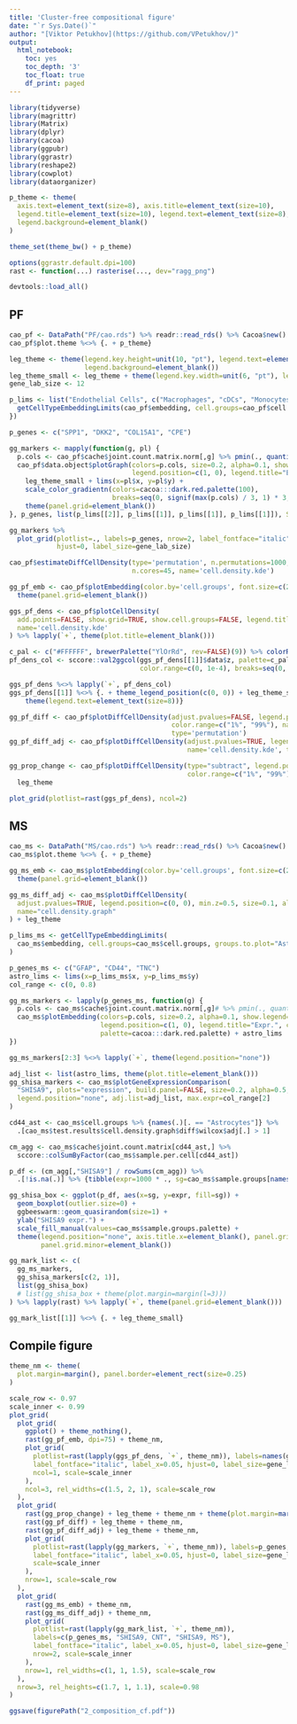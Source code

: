 ```yaml
---
title: 'Cluster-free compositional figure'
date: "`r Sys.Date()`"
author: "[Viktor Petukhov](https://github.com/VPetukhov/)"
output:
  html_notebook:
    toc: yes
    toc_depth: '3'
    toc_float: true
    df_print: paged
---
```


```r
library(tidyverse)
library(magrittr)
library(Matrix)
library(dplyr)
library(cacoa)
library(ggpubr)
library(ggrastr)
library(reshape2)
library(cowplot)
library(dataorganizer)

p_theme <- theme(
  axis.text=element_text(size=8), axis.title=element_text(size=10),
  legend.title=element_text(size=10), legend.text=element_text(size=8), legend.key.width=unit(12, "pt"),
  legend.background=element_blank()
)

theme_set(theme_bw() + p_theme)

options(ggrastr.default.dpi=100)
rast <- function(...) rasterise(..., dev="ragg_png")

devtools::load_all()
```

## PF

```r
cao_pf <- DataPath("PF/cao.rds") %>% readr::read_rds() %>% Cacoa$new()
cao_pf$plot.theme %<>% {. + p_theme}
```

```r
leg_theme <- theme(legend.key.height=unit(10, "pt"), legend.text=element_text(size=9), 
                   legend.background=element_blank())
leg_theme_small <- leg_theme + theme(legend.key.width=unit(6, "pt"), legend.key.height=unit(6, "pt"))
gene_lab_size <- 12

p_lims <- list("Endothelial Cells", c("Macrophages", "cDCs", "Monocytes")) %>% lapply(function(ct) {
  getCellTypeEmbeddingLimits(cao_pf$embedding, cell.groups=cao_pf$cell.groups, groups.to.plot=ct, quant=0.004)
})

p_genes <- c("SPP1", "DKK2", "COL15A1", "CPE")

gg_markers <- mapply(function(g, pl) {
  p.cols <- cao_pf$cache$joint.count.matrix.norm[,g] %>% pmin(., quantile(., 0.995))
  cao_pf$data.object$plotGraph(colors=p.cols, size=0.2, alpha=0.1, show.legend=TRUE, 
                               legend.position=c(1, 0), legend.title="Expr.") +
    leg_theme_small + lims(x=pl$x, y=pl$y) +
    scale_color_gradientn(colors=cacoa:::dark.red.palette(100), 
                          breaks=seq(0, signif(max(p.cols) / 3, 1) * 3, length.out=4)) +
    theme(panel.grid=element_blank())
}, p_genes, list(p_lims[[2]], p_lims[[1]], p_lims[[1]], p_lims[[1]]), SIMPLIFY=FALSE)

gg_markers %>%
  plot_grid(plotlist=., labels=p_genes, nrow=2, label_fontface="italic", label_x=0.05,
            hjust=0, label_size=gene_lab_size)
```

```r
cao_pf$estimateDiffCellDensity(type='permutation', n.permutations=1000, verbose=TRUE, 
                               n.cores=45, name='cell.density.kde')
```

```r
gg_pf_emb <- cao_pf$plotEmbedding(color.by='cell.groups', font.size=c(2, 3.5), size=0.25, alpha=0.1) +
  theme(panel.grid=element_blank())

ggs_pf_dens <- cao_pf$plotCellDensity(
  add.points=FALSE, show.grid=TRUE, show.cell.groups=FALSE, legend.title="Density",
  name='cell.density.kde'
) %>% lapply(`+`, theme(plot.title=element_blank()))

c_pal <- c("#FFFFFF", brewerPalette("YlOrRd", rev=FALSE)(9)) %>% colorRampPalette()
pf_dens_col <- sccore::val2ggcol(ggs_pf_dens[[1]]$data$z, palette=c_pal, return.fill=TRUE, 
                                 color.range=c(0, 1e-4), breaks=seq(0, 1.2e-4, length.out=4))

ggs_pf_dens %<>% lapply(`+`, pf_dens_col)
ggs_pf_dens[[1]] %<>% {. + theme_legend_position(c(0, 0)) + leg_theme_small + 
    theme(legend.text=element_text(size=8))}

gg_pf_diff <- cao_pf$plotDiffCellDensity(adjust.pvalues=FALSE, legend.position=c(0, 1), 
                                         color.range=c("1%", "99%"), name='cell.density.kde',
                                         type='permutation')
gg_pf_diff_adj <- cao_pf$plotDiffCellDensity(adjust.pvalues=TRUE, legend.position=c(0, 1), min.z=0.5,
                                             name='cell.density.kde', type='permutation')

gg_prop_change <- cao_pf$plotDiffCellDensity(type="subtract", legend.position=c(0, 1), 
                                             color.range=c("1%", "99%"), name='cell.density.kde') +
  leg_theme

plot_grid(plotlist=rast(ggs_pf_dens), ncol=2)
```

## MS

```r
cao_ms <- DataPath("MS/cao.rds") %>% readr::read_rds() %>% Cacoa$new()
cao_ms$plot.theme %<>% {. + p_theme}
```

```r
gg_ms_emb <- cao_ms$plotEmbedding(color.by='cell.groups', font.size=c(2.5, 4.5), size=0.25, alpha=0.1) +
  theme(panel.grid=element_blank())

gg_ms_diff_adj <- cao_ms$plotDiffCellDensity(
  adjust.pvalues=TRUE, legend.position=c(0, 0), min.z=0.5, size=0.1, alpha=0.1,
  name="cell.density.graph"
) + leg_theme
```

```r
p_lims_ms <- getCellTypeEmbeddingLimits(
  cao_ms$embedding, cell.groups=cao_ms$cell.groups, groups.to.plot="Astrocytes", quant=0.01
)

p_genes_ms <- c("GFAP", "CD44", "TNC")
astro_lims <- lims(x=p_lims_ms$x, y=p_lims_ms$y)
col_range <- c(0, 0.8)

gg_ms_markers <- lapply(p_genes_ms, function(g) {
  p.cols <- cao_ms$cache$joint.count.matrix.norm[,g]# %>% pmin(., quantile(., 0.995))
  cao_ms$plotEmbedding(colors=p.cols, size=0.2, alpha=0.1, show.legend=TRUE, 
                       legend.position=c(1, 0), legend.title="Expr.", color.range=col_range,
                       palette=cacoa:::dark.red.palette) + astro_lims
})

gg_ms_markers[2:3] %<>% lapply(`+`, theme(legend.position="none"))

adj_list <- list(astro_lims, theme(plot.title=element_blank()))
gg_shisa_markers <- cao_ms$plotGeneExpressionComparison(
  "SHISA9", plots="expression", build.panel=FALSE, size=0.2, alpha=0.5, 
  legend.position="none", adj.list=adj_list, max.expr=col_range[2]
)

cd44_ast <- cao_ms$cell.groups %>% {names(.)[. == "Astrocytes"]} %>% 
  .[cao_ms$test.results$cell.density.graph$diff$wilcox$adj[.] > 1]

cm_agg <- cao_ms$cache$joint.count.matrix[cd44_ast,] %>% 
  sccore::colSumByFactor(cao_ms$sample.per.cell[cd44_ast])

p_df <- (cm_agg[,"SHISA9"] / rowSums(cm_agg)) %>% 
  .[!is.na(.)] %>% {tibble(expr=1000 * ., sg=cao_ms$sample.groups[names(.)], type=names(.))}

gg_shisa_box <- ggplot(p_df, aes(x=sg, y=expr, fill=sg)) +
  geom_boxplot(outlier.size=0) +
  ggbeeswarm::geom_quasirandom(size=1) +
  ylab("SHISA9 expr.") +
  scale_fill_manual(values=cao_ms$sample.groups.palette) +
  theme(legend.position="none", axis.title.x=element_blank(), panel.grid.major.x=element_blank(),
        panel.grid.minor=element_blank())

gg_mark_list <- c(
  gg_ms_markers, 
  gg_shisa_markers[c(2, 1)], 
  list(gg_shisa_box)
  # list(gg_shisa_box + theme(plot.margin=margin(l=3)))
) %>% lapply(rast) %>% lapply(`+`, theme(panel.grid=element_blank()))

gg_mark_list[[1]] %<>% {. + leg_theme_small}
```

## Compile figure

```r
theme_nm <- theme(
  plot.margin=margin(), panel.border=element_rect(size=0.25)
)

scale_row <- 0.97
scale_inner <- 0.99
plot_grid(
  plot_grid(
    ggplot() + theme_nothing(),
    rast(gg_pf_emb, dpi=75) + theme_nm,
    plot_grid(
      plotlist=rast(lapply(ggs_pf_dens, `+`, theme_nm)), labels=names(ggs_pf_dens),
      label_fontface="italic", label_x=0.05, hjust=0, label_size=gene_lab_size,
      ncol=1, scale=scale_inner
    ),
    ncol=3, rel_widths=c(1.5, 2, 1), scale=scale_row
  ),
  plot_grid(
    rast(gg_prop_change) + leg_theme + theme_nm + theme(plot.margin=margin(l=2)),
    rast(gg_pf_diff) + leg_theme + theme_nm,
    rast(gg_pf_diff_adj) + leg_theme + theme_nm,
    plot_grid(
      plotlist=rast(lapply(gg_markers, `+`, theme_nm)), labels=p_genes,
      label_fontface="italic", label_x=0.05, hjust=0, label_size=gene_lab_size, ncol=2,
      scale=scale_inner
    ),
    nrow=1, scale=scale_row
  ),
  plot_grid(
    rast(gg_ms_emb) + theme_nm,
    rast(gg_ms_diff_adj) + theme_nm,
    plot_grid(
      plotlist=rast(lapply(gg_mark_list, `+`, theme_nm)),
      labels=c(p_genes_ms, "SHISA9, CNT", "SHISA9, MS"),
      label_fontface="italic", label_x=0.05, hjust=0, label_size=gene_lab_size,
      nrow=2, scale=scale_inner
    ),
    nrow=1, rel_widths=c(1, 1, 1.5), scale=scale_row
  ),
  nrow=3, rel_heights=c(1.7, 1, 1.1), scale=0.98
)

ggsave(figurePath("2_composition_cf.pdf"))
```

